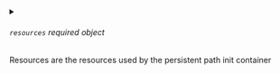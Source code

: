 


<details className="config-field" data-expandable="true">
<summary>

###### `resources` <span class="config-field-required" data-required="false">required</span> <span class="config-field-type">object</span> <span class="config-field-default"></span>

Resources are the resources used by the persistent path init container

</summary>

<PartialResources />


</details>

